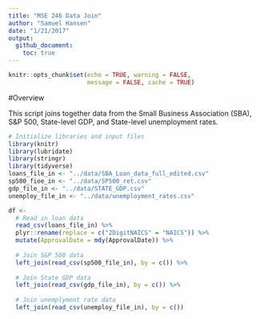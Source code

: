 ```yaml
---
title: "MSE 246 Data Join"
author: "Samuel Hansen"
date: "1/21/2017"
output: 
  github_document:
    toc: true
---
```


```r
knitr::opts_chunk$set(echo = TRUE, warning = FALSE, 
                      message = FALSE, cache = TRUE)
```

#Overview

This script joins together data from the Small Business Association (SBA),
S&P 500, State-level GDP, and State-level unemployment rates. 

```r
# Initialize libraries and input files 
library(knitr)
library(lubridate)
library(stringr)
library(tidyverse)
loans_file_in <- "../data/SBA_Loan_data_full_edited.csv"
sp500_fioe_in <- "../data/SP500_ret.csv"
gdp_file_in <- "../data/STATE_GDP.csv"
unemploy_file_in <- "../data/unemployment_rates.csv"
```

```r
df <- 
  # Read in loan data 
  read_csv(loans_file_in) %>%
  plyr::rename(replace = c("2DigitNAICS" = "NAICS")) %>%
  mutate(ApprovalDate = mdy(ApprovalDate)) %>%
  
  # Join S&P 500 data 
  left_join(read_csv(sp500_file_in), by = c()) %>%
  
  # Join State GDP data 
  left_join(read_csv(gdp_file_in), by = c()) %>%
  
  # Join unemplyment rate data 
  left_join(read_csv(unemploy_file_in), by = c())
```

